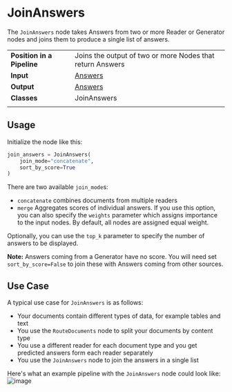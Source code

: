 # JoinAnswers

The `JoinAnswers` node takes Answers from two or more Reader or Generator nodes and joins them to produce a single list of answers.

|||
|-------------|-----------------------------------------------------------------------------------------------------------------------------------------------------------------------------|
|__Position in a Pipeline__| Joins the output of two or more Nodes that return Answers |
|__Input__       | [Answers](/components/documents-answers-labels#answer)                                                                                                                                                                   |
|__Output__      | [Answers](/components/documents-answers-labels#answer)                                                                                                                                                                     |
|__Classes__     | JoinAnswers                                                                                                                                             |
|||

## Usage

Initialize the node like this:

```python
join_answers = JoinAnswers(
    join_mode="concatenate",
    sort_by_score=True
)
```

There are two available `join_mode`s:
- `concatenate` combines documents from multiple readers
- `merge` Aggregates scores of individual answers. If you use this option, you can also specify the `weights` parameter which assigns importance to the input nodes. By default, all nodes are assigned equal weight.

Optionally, you can use the `top_k` parameter to specify the number of answers to be displayed.

<div className="max-w-xl bg-yellow-light-theme border-l-8 border-yellow-dark-theme px-6 pt-6 pb-4 my-4 rounded-md dark:bg-yellow-900">

**Note:** Answers coming from a Generator have no score.
You will need set `sort_by_score=False` to join these with Answers coming from other sources.

</div>

## Use Case

A typical use case for `JoinAnswers` is as follows:
- Your documents contain different types of data, for example tables and text
- You use the `RouteDocuments` node to split your documents by content type
- You use a different reader for each document type and you get predicted answers form each reader separately
- You use the `JoinAnswers` node to join the answers in a single list

Here's what an example pipeline with the `JoinAnswers` node could look like:
![image](/img/JoinAnswers_pipeline.jpg)